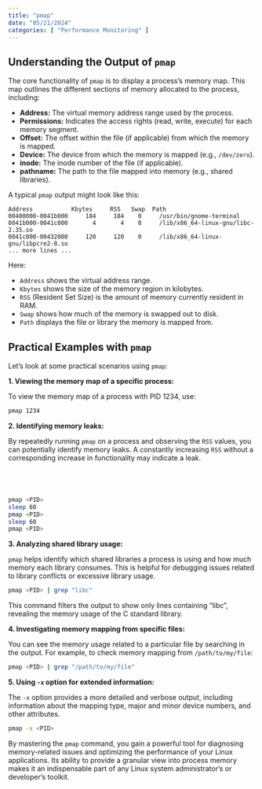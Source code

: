 ```yaml
---
title: "pmap"
date: "05/21/2024"
categories: [ "Performance Monitoring" ]
---
```

## Understanding the Output of `pmap`

The core functionality of `pmap` is to display a process's memory map.  This map outlines the different sections of memory allocated to the process, including:


* **Address:** The virtual memory address range used by the process.
* **Permissions:**  Indicates the access rights (read, write, execute) for each memory segment.
* **Offset:**  The offset within the file (if applicable) from which the memory is mapped.
* **Device:** The device from which the memory is mapped (e.g., `/dev/zero`).
* **inode:** The inode number of the file (if applicable).
* **pathname:** The path to the file mapped into memory (e.g., shared libraries).


A typical `pmap` output might look like this:


```
Address           Kbytes     RSS   Swap  Path
00400000-0041b000     184     184    0     /usr/bin/gnome-terminal
0041b000-0041c000       4       4    0     /lib/x86_64-linux-gnu/libc-2.35.so
0041c000-00432000     120     120    0     /lib/x86_64-linux-gnu/libpcre2-8.so
... more lines ...
```

Here:

* `Address` shows the virtual address range.
* `Kbytes` shows the size of the memory region in kilobytes.
* `RSS` (Resident Set Size) is the amount of memory currently resident in RAM.
* `Swap` shows how much of the memory is swapped out to disk.
* `Path` displays the file or library the memory is mapped from.


##  Practical Examples with `pmap`

Let's look at some practical scenarios using `pmap`:

**1. Viewing the memory map of a specific process:**

To view the memory map of a process with PID 1234, use:

```bash
pmap 1234
```

**2.  Identifying memory leaks:**

By repeatedly running `pmap` on a process and observing the `RSS` values, you can potentially identify memory leaks.  A constantly increasing `RSS` without a corresponding increase in functionality may indicate a leak.

```bash




pmap <PID>
sleep 60
pmap <PID>
sleep 60
pmap <PID>
```


**3. Analyzing shared library usage:**

`pmap` helps identify which shared libraries a process is using and how much memory each library consumes. This is helpful for debugging issues related to library conflicts or excessive library usage.

```bash
pmap <PID> | grep "libc"
```
This command filters the output to show only lines containing "libc", revealing the memory usage of the C standard library.


**4. Investigating memory mapping from specific files:**

You can see the memory usage related to a particular file by searching in the output.  For example, to check memory mapping from `/path/to/my/file`:

```bash
pmap <PID> | grep "/path/to/my/file"
```

**5. Using `-x` option for extended information:**

The `-x` option provides a more detailed and verbose output, including information about the mapping type, major and minor device numbers, and other attributes.


```bash
pmap -x <PID>
```


By mastering the `pmap` command, you gain a powerful tool for diagnosing memory-related issues and optimizing the performance of your Linux applications.  Its ability to provide a granular view into process memory makes it an indispensable part of any Linux system administrator's or developer's toolkit.

